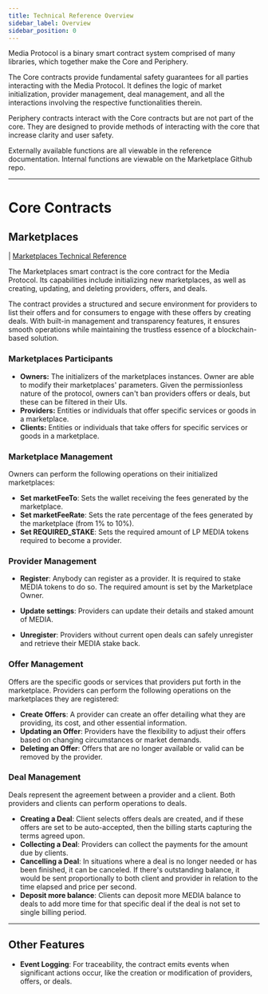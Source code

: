 ```yaml
---
title: Technical Reference Overview
sidebar_label: Overview
sidebar_position: 0
---
```


Media Protocol is a binary smart contract system comprised of many libraries, which together make the Core and Periphery.

The Core contracts provide fundamental safety guarantees for all parties interacting with the Media Protocol. It defines the logic of market initialization, provider management, deal management, and all the interactions involving the respective functionalities therein.

Periphery contracts interact with the Core contracts but are not part of the core. They are designed to provide methods of interacting with the core that increase clarity and user safety.

Externally available functions are all viewable in the reference documentation. Internal functions are viewable on the Marketplace Github repo.

---

# Core Contracts

## Marketplaces

| [Marketplaces Technical Reference](./core/marketplaces)

The Marketplaces smart contract is the core contract for the Media Protocol. Its capabilities include initializing new marketplaces, as well as creating, updating, and deleting providers, offers, and deals.

The contract provides a structured and secure environment for providers to list their offers and for consumers to engage with these offers by creating deals. With built-in management and transparency features, it ensures smooth operations while maintaining the trustless essence of a blockchain-based solution.

### Marketplaces Participants

- **Owners:** The initializers of the marketplaces instances. Owner are able to modify their marketplaces' parameters. Given the permissionless nature of the protocol, owners can't ban providers offers or deals, but these can be filtered in their UIs.
- **Providers:** Entities or individuals that offer specific services or goods in a marketplace.
- **Clients:** Entities or individuals that take offers for specific services or goods in a marketplace.

### Marketplace Management
Owners can perform the following operations on their initialized marketplaces:

- **Set marketFeeTo**: Sets the wallet receiving the fees generated by the marketplace.
- **Set marketFeeRate**: Sets the rate percentage of the fees generated by the marketplace (from 1% to 10%).
- **Set REQUIRED_STAKE**: Sets the required amount of LP MEDIA tokens required to become a provider.

### Provider Management

- **Register**: Anybody can register as a provider. It is required to stake MEDIA tokens to do so. The required amount is set by the Marketplace Owner.

- **Update settings**: Providers can update their details and staked amount of MEDIA.

- **Unregister**: Providers without current open deals can safely unregister and retrieve their MEDIA stake back.

### Offer Management
Offers are the specific goods or services that providers put forth in the marketplace. Providers can perform the following operations on the marketplaces they are registered:

- **Create Offers**: A provider can create an offer detailing what they are providing, its cost, and other essential information.
- **Updating an Offer**: Providers have the flexibility to adjust their offers based on changing circumstances or market demands.
- **Deleting an Offer**: Offers that are no longer available or valid can be removed by the provider.

### Deal Management
Deals represent the agreement between a provider and a client. Both providers and clients can perform operations to deals.

- **Creating a Deal**: Client selects offers deals are created, and if these offers are set to be auto-accepted, then the billing starts capturing the terms agreed upon.
- **Collecting a Deal**: Providers can collect the payments for the amount due by clients.
- **Cancelling a Deal**: In situations where a deal is no longer needed or has been finished, it can be canceled. If there's outstanding balance, it would be sent proportionally to both client and provider in relation to the time elapsed and price per second.
- **Deposit more balance**: Clients can deposit more MEDIA balance to deals to add more time for that specific deal if the deal is not set to single billing period.

---

## Other Features

- **Event Logging**: For traceability, the contract emits events when significant actions occur, like the creation or modification of providers, offers, or deals.